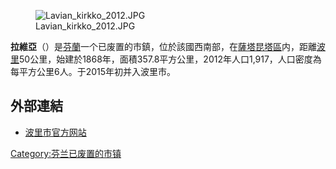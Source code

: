 [[File:Lavian_kirkko_2012.JPG|thumb]]

'''拉維亞'''（{{lang-fi|Lavia}}）是[[芬蘭|芬蘭]]一个已废置的市鎮，位於該國西南部，在[[薩塔昆塔區|薩塔昆塔區]]内，距離[[波里|波里]]50公里，始建於1868年，面積357.8平方公里，2012年人口1,917，人口密度為每平方公里6人。于2015年初并入波里市。

==外部連結==
{{commonscat|Lavia}}
* [https://www.pori.fi/ 波里市官方网站] {{Wayback|url=https://www.pori.fi/ |date=20200109170124 }}  {{fi}} {{en}}

{{Finland-geo-stub}}
[[Category:芬兰已废置的市镇|Category:芬兰已废置的市镇]]